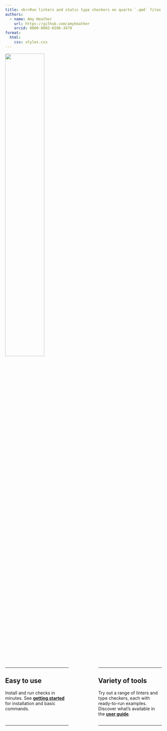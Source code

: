```yaml
---
title: <br>Run linters and static type checkers on quarto `.qmd` files
authors:
  - name: Amy Heather
    url: https://github.com/amyheather
    orcid: 0000-0002-6596-3479
format: 
  html:
    css: styles.css
---
```


![](images/linting.png){width=50% fig-align="center"}

:::: {.columns}
::: {.column width='40%'}
---

## Easy to use

Install and run checks in minutes. See [**getting started**](get_started.qmd) for installation and basic commands.
:::
::: {.column width='10%'}
:::
::: {.column width='40%'}
---

## Variety of tools

Try out a range of linters and type checkers, each with ready-to-run examples. Discover what's available in the [**user guide**](api/index.qmd).
:::
::::

:::: {.columns}
::: {.column width='40%'}
---
:::
::: {.column width='10%'}
:::
::: {.column width='40%'}
---
:::
::::